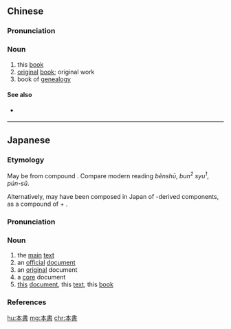 {{also|本书}}
==Chinese==
{{zh-forms|s=本书}}

===Pronunciation===
{{zh-pron
|m=běnshū
|c=bun2 syu1
|h=pfs=pún-sû
|cat=n
}}

===Noun===
{{zh-noun}}

# this [[book]]
# [[original]] [[book]]; original work
# book of [[genealogy]]

====See also====
* {{qualifier|not to be confused with}} {{zh-l|書本}}

----

==Japanese==
{{ja-kanjitab|ほん|しょ|yomi=on}}

===Etymology===
May be from {{etyl|ltc|ja|sort=ほんしょ}} compound {{m|zh|本書|tr=pwon<sup>X</sup> syo|lit=trunk; main + writing}}.  Compare modern {{etyl|cmn|-}} reading ''běnshū'', {{etyl|yue|-}} ''bun<sup>2</sup> syu<sup>1</sup>'', {{etyl|hak|-}} ''pún-sû''.

Alternatively, may have been composed in Japan of {{etyl|ltc|-}}-derived components, as a compound of {{m|ja|本|tr=hon||main; this}} + {{m|ja|書|tr=sho||writing; document; book}}.

===Pronunciation===
{{ja-pron|yomi=goon|ほんしょ|acc=1|acc_ref=DJR}}

===Noun===
{{ja-noun|ほんしょ}}

# the [[main]] [[text]] {{qualifier|as opposed to [[appendix|appendices]] etc.}}
# an [[official]] [[document]] {{qualifier|as opposed to a [[draft]]}}
# an [[original]] document {{qualifier|as opposed to a [[copy]]}}
# a [[core]] document {{qualifier|as for a school of thought or religion}}
# [[this]] [[document]], this [[text]], this [[book]] {{qualifier|as previously mentioned in the current context}}

===References===
<references/>

[[hu:本書]]
[[mg:本書]]
[[chr:本書]]